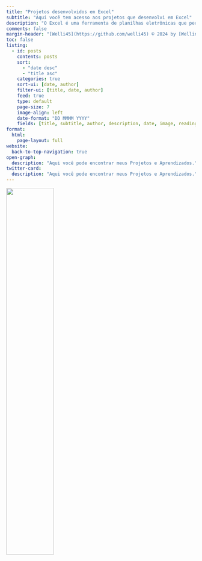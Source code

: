 ---
title: "Projetos desenvolvidos em Excel"
subtitle: "Aqui você tem acesso aos projetos que desenvolvi em Excel"
description: "O Excel é uma ferramenta de planilhas eletrônicas que permite a criação de gráficos, tabelas e cálculos. Aqui você tem acesso aos projetos que desenvolvi em Excel."
comments: false
margin-header: "[Welli45](https://github.com/welli45) © 2024 by [Wellington S.](https://github.com/welli45)"
toc: false
listing:
  - id: posts
    contents: posts
    sort: 
      - "date desc"
      - "title asc"
    categories: true
    sort-ui: [date, author]
    filter-ui: [title, date, author]
    feed: true
    type: default
    page-size: 7
    image-align: left
    date-format: "DD MMMM YYYY"
    fields: [title, subtitle, author, description, date, image, reading-time]
format:
  html:
    page-layout: full
website:
  back-to-top-navigation: true
open-graph:
  description: "Aqui você pode encontrar meus Projetos e Aprendizados."
twitter-card:
  description: "Aqui você pode encontrar meus Projetos e Aprendizados."
---
![](excel.webp){fig-alt="SQL" width=50%}

<!-- ### Featured Posts
:::{#featured}
:::

<br></br>
--- -->
<br></br>

<!-- ### All Posts -->
:::{#posts}
:::